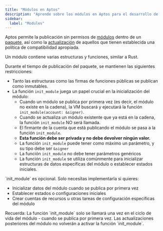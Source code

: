 ```yaml
---
title: "Módulos en Aptos"
description: "Aprende sobre los módulos en Aptos para el desarrollo de contratos inteligentes Move."
sidebar:
  label: "Modules"
---
```



Aptos permite la publicación sin permisos de [módulos](/es/build/smart-contracts/book/modules-and-scripts)
dentro de un [paquete](/es/build/smart-contracts/book/packages), así como la [actualización](/es/build/smart-contracts/book/package-upgrades)
de aquellos que tienen establecida una política de compatibilidad apropiada.

Un módulo contiene varias estructuras y funciones, similar a Rust.

Durante el tiempo de publicación del paquete, se mantienen las siguientes restricciones:

- Tanto las estructuras como las firmas de funciones públicas se publican como inmutables.
- La función `init_module` juega un papel crucial en la inicialización del módulo:
  - Cuando un módulo se publica por primera vez (es decir, el módulo no existe en la cadena), la VM buscará y ejecutará la función `init_module(account: &signer)`.
  - Cuando se actualiza un módulo existente que ya está en la cadena, la función `init_module` NO será llamada.
  - El firmante de la cuenta que está publicando el módulo se pasa a la función `init_module`.
  - **Esta función debe ser privada y no debe devolver ningún valor.**
  - La función `init_module` puede tener como máximo un parámetro, y su tipo debe ser `&signer`
  - La función `init_module` no debe tener parámetros genéricos
  - La función `init_module` se utiliza comúnmente para inicializar estructuras de datos específicas del módulo o establecer estados iniciales.

<Aside type="note">
  `init_module` es opcional. Solo necesitas implementarla si quieres:

  - Inicializar datos del módulo cuando se publica por primera vez
  - Establecer estados o configuraciones iniciales
  - Crear cuentas de recursos u otras tareas de configuración específicas del módulo
</Aside>

<Aside type="tip">
  Recuerda: La función `init_module` solo se llamará una vez en el ciclo de vida del módulo - cuando se publica por primera vez.
  Las actualizaciones posteriores del módulo no volverán a activar la función `init_module`.
</Aside>
